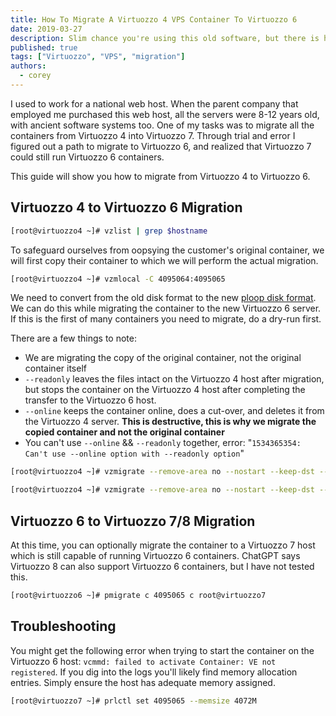 ```yaml
---
title: How To Migrate A Virtuozzo 4 VPS Container To Virtuozzo 6
date: 2019-03-27
description: Slim chance you're using this old software, but there is hope, the migration can be done!
published: true
tags: ["Virtuozzo", "VPS", "migration"]
authors:
  - corey
---
```


I used to work for a national web host.
When the parent company that employed me purchased this web host, all the servers were 8-12 years old, with ancient software systems too.
One of my tasks was to migrate all the containers from Virtuozzo 4 into Virtuozzo 7.
Through trial and error I figured out a path to migrate to Virtuozzo 6, and realized that Virtuozzo 7 could still run Virtuozzo 6 containers.

This guide will show you how to migrate from Virtuozzo 4 to Virtuozzo 6.


## Virtuozzo 4 to Virtuozzo 6 Migration
``` bash title="Get the ID of the VPS container to migrate"
[root@virtuozzo4 ~]# vzlist | grep $hostname
```

To safeguard ourselves from oopsying the customer's original container, we will first copy their container to which we will perform the actual migration.
``` bash title="Copy the container locally, incrementing the container ID +1" /4095065/
[root@virtuozzo4 ~]# vzmlocal -C 4095064:4095065
```

We need to convert from the old disk format to the new [ploop disk format](https://wiki.openvz.org/Ploop/format). We can do this while migrating the container to the new Virtuozzo 6 server. If this is the first of many containers you need to migrate, do a dry-run first.

There are a few things to note:
- We are migrating the copy of the original container, not the original container itself
- `--readonly` leaves the files intact on the Virtuozzo 4 host after migration, but stops the container on the Virtuozzo 4 host after completing the transfer to the Virtuozzo 6 host.
- `--online` keeps the container online, does a cut-over, and deletes it from the Virtuozzo 4 server. **This is destructive, this is why we migrate the copied container and not the original container**
- You can't use `--online` && `--readonly` together, error: "`1534365354: Can't use --online option with --readonly option`"
``` bash title="Migration dry-run with ploop disk conversion" /4095065/
[root@virtuozzo4 ~]# vzmigrate --remove-area no --nostart --keep-dst --readonly --convert-vzfs --verbose --dry-run root@virtuozzo6 4095065
```
``` bash title="Actually LIVE migrate the container with ploop disk conversion" /4095065/
[root@virtuozzo4 ~]# vzmigrate --remove-area no --nostart --keep-dst --convert-vzfs --verbose --online root@virtuozzo6 4095065
```


## Virtuozzo 6 to Virtuozzo 7/8 Migration
At this time, you can optionally migrate the container to a Virtuozzo 7 host which is still capable of running Virtuozzo 6 containers. ChatGPT says Virtuozzo 8 can also support Virtuozzo 6 containers, but I have not tested this.
``` bash title="Migrate the Virtuozzo 6 container to Virtuozzo 7/8"
[root@virtuozzo6 ~]# pmigrate c 4095065 c root@virtuozzo7
```


## Troubleshooting
You might get the following error when trying to start the container on the Virtuozzo 6 host: `vcmmd: failed to activate Container: VE not registered`. If you dig into the logs you'll likely find memory allocation entries. Simply ensure the host has adequate memory assigned.
``` bash title="Assign more memory to the container"
[root@virtuozzo7 ~]# prlctl set 4095065 --memsize 4072M
```

